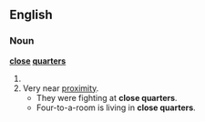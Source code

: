==English==
===Noun===
'''[[close]] [[quarters]]'''
# {{plural of|close quarter}}
# Very near [[proximity]].
#* They were fighting at '''close quarters'''.
#* Four-to-a-room is living in '''close quarters'''.